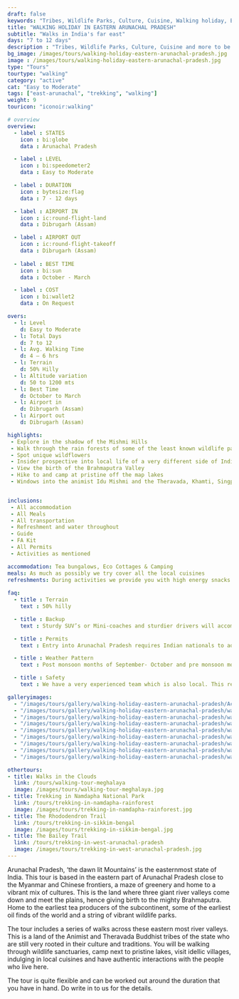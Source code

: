 ```yaml
---
draft: false
keywords: "Tribes, Wildlife Parks, Culture, Cuisine, Walking holiday, Eastern Arunachal Pradesh"
title: "WALKING HOLIDAY IN EASTERN ARUNACHAL PRADESH"
subtitle: "Walks in India's far east"
days: "7 to 12 days"
description : "Tribes, Wildlife Parks, Culture, Cuisine and more to be explored in this walking holiday of Eastern Arunachal Pradesh."
bg_image: /images/tours/walking-holiday-eastern-arunachal-pradesh.jpg
image : /images/tours/walking-holiday-eastern-arunachal-pradesh.jpg
type: "Tours" 
tourtype: "walking"
category: "active"
cat: "Easy to Moderate"
tags: ["east-arunachal", "trekking", "walking"]
weight: 9
touricon: "iconoir:walking"

# overview
overview:
  - label : STATES
    icon : bi:globe
    data : Arunachal Pradesh

  - label : LEVEL
    icon : bi:speedometer2
    data : Easy to Moderate

  - label : DURATION
    icon : bytesize:flag
    data : 7 - 12 days

  - label : AIRPORT IN
    icon : ic:round-flight-land
    data : Dibrugarh (Assam)

  - label : AIRPORT OUT
    icon : ic:round-flight-takeoff
    data : Dibrugarh (Assam)
    
  - label : BEST TIME
    icon : bi:sun
    data : October - March

  - label : COST
    icon : bi:wallet2
    data : On Request

overs:
  - l: Level 
    d: Easy to Moderate
  - l: Total Days 
    d: 7 to 12
  - l: Avg. Walking Time 
    d: 4 – 6 hrs
  - l: Terrain 
    d: 50% Hilly
  - l: Altitude variation 
    d: 50 to 1200 mts
  - l: Best Time 
    d: October to March
  - l: Airport in 
    d: Dibrugarh (Assam)
  - l: Airport out 
    d: Dibrugarh (Assam) 

highlights:
 - Explore in the shadow of the Mishmi Hills
 - Walk through the rain forests of some of the least known wildlife parks of the sub-continent 
 - Spot unique wildflowers 
 - Insider prospective into local life of a very different side of India
 - View the birth of the Brahmaputra Valley
 - Hike to and camp at pristine off the map lakes
 - Windows into the animist Idu Mishmi and the Theravada, Khamti, Singpho and Chakma tribes. 


inclusions:
 - All accommodation
 - All Meals
 - All transportation
 - Refreshment and water throughout
 - Guide 
 - FA Kit
 - All Permits
 - Activities as mentioned

accommodation: Tea bungalows, Eco Cottages & Camping
meals: As much as possibly we try cover all the local cuisines
refreshments: During activities we provide you with high energy snacks and Water 
 
faq:
  - title : Terrain
    text : 50% hilly 

  - title : Backup
    text : Sturdy SUV’s or Mini-coaches and sturdier drivers will accompany you on every trip. These vehicles are along right from your airport pick up to your drop back to the airport.

  - title : Permits
    text : Entry into Arunachal Pradesh requires Indian nationals to aquire a Inner Line Permit (ILP) whereas foreign nationals require Restricted Area Permits (RAP), both of which have a certain fees applicable.

  - title : Weather Pattern
    text : Post monsoon months of September- October and pre monsoon months of March-April are very pleasant with blue skies and a fair days. Peak winters are from November to February with the mercury coming down below 15 C in the nights, where as the days are quite pleasant.

  - title : Safety
    text : We have a very experienced team which is also local. This reflects in the overall safety of our tours. Rest assured your guides know where extra attention is required and when. All our routes are well known to us, we know where the nearest medical facilities are, we know whom to contact if in case of an emergency, we know all the alternate routes in case of road blockages. We have CASEVAC protocols in place to streamline the process in case of emergencies. You can rest easy knowing that in the outdoors in general and this region in particular you are in safe hands with us.

galleryimages:
  - "/images/tours/gallery/walking-holiday-eastern-arunachal-pradesh/Active-holiday-eastern-arunachal-pradesh-walking.jpg"
  - "/images/tours/gallery/walking-holiday-eastern-arunachal-pradesh/walkers-tour-arunachal-pradesh-east.jpg"
  - "/images/tours/gallery/walking-holiday-eastern-arunachal-pradesh/walking-holiday-eastern-arunachal-pradesh.jpg"
  - "/images/tours/gallery/walking-holiday-eastern-arunachal-pradesh/walking-holiday-eastern-arunachal-pradesh22.jpg"
  - "/images/tours/gallery/walking-holiday-eastern-arunachal-pradesh/walking-in-eastern-arunachal-pradesh.jpg"
  - "/images/tours/gallery/walking-holiday-eastern-arunachal-pradesh/walking-tour-arunachal-pradesh.jpg"
  - "/images/tours/gallery/walking-holiday-eastern-arunachal-pradesh/walking-tour-eastern-arunachal-pradesh.jpg"
  - "/images/tours/gallery/walking-holiday-eastern-arunachal-pradesh/walks-in-arunachal-pradesh.jpg"
  - "/images/tours/gallery/walking-holiday-eastern-arunachal-pradesh/walks-of-arunachal-pradesh.jpg"

othertours:
- title: Walks in the Clouds
  link: /tours/walking-tour-meghalaya
  image: /images/tours/walking-tour-meghalaya.jpg
- title: Trekking in Namdapha National Park
  link: /tours/trekking-in-namdapha-rainforest
  image: /images/tours/trekking-in-namdapha-rainforest.jpg
- title: The Rhododendron Trail
  link: /tours/trekking-in-sikkim-bengal
  image: /images/tours/trekking-in-sikkim-bengal.jpg
- title: The Bailey Trail 
  link: /tours/trekking-in-west-arunachal-pradesh
  image: /images/tours/trekking-in-west-arunachal-pradesh.jpg    
---
```



Arunachal Pradesh, ‘the dawn lit Mountains’ is the easternmost state of India. This tour is based in the eastern part of Arunachal Pradesh close to the Myanmar and Chinese frontiers, a maze of greenery and home to a vibrant mix of cultures. This is the land where three giant river valleys come down and meet the plains, hence giving birth to the mighty Brahmaputra.  Home to the earliest tea producers of the subcontinent, some of the earliest oil finds of the world and a string of vibrant wildlife parks.

The tour includes a series of walks across these eastern most river valleys. This is a land of the Animist and Theravada Buddhist tribes of the state who are still very rooted in their culture and traditions. You will be walking through wildlife sanctuaries, camp next to pristine lakes, visit idellic villages, indulging in local cuisines and have authentic interactions with the people who live here. 

The tour is quite flexible and can be worked out around the duration that you have in hand. Do write in to us for the details.